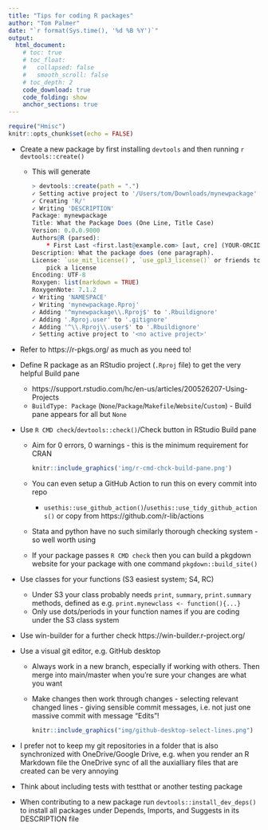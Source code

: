 ```yaml
---
title: "Tips for coding R packages"
author: "Tom Palmer"
date: "`r format(Sys.time(), '%d %B %Y')`"
output:
  html_document:
    # toc: true
    # toc_float:
    #   collapsed: false
    #   smooth_scroll: false
    # toc_depth: 2
    code_download: true
    code_folding: show
    anchor_sections: true
---
```


```r
require("Hmisc")
knitr::opts_chunk$set(echo = FALSE)
```

<!-- `r Hmisc::hidingTOC(levels = 2)` -->

- Create a new package by first installing `devtools` and then running
    ```r
    devtools::create()
    ```

  - This will generate
    ```r
    > devtools::create(path = ".")
    ✓ Setting active project to '/Users/tom/Downloads/mynewpackage'
    ✓ Creating 'R/'
    ✓ Writing 'DESCRIPTION'
    Package: mynewpackage
    Title: What the Package Does (One Line, Title Case)
    Version: 0.0.0.9000
    Authors@R (parsed):
        * First Last <first.last@example.com> [aut, cre] (YOUR-ORCID-ID)
    Description: What the package does (one paragraph).
    License: `use_mit_license()`, `use_gpl3_license()` or friends to
        pick a license
    Encoding: UTF-8
    Roxygen: list(markdown = TRUE)
    RoxygenNote: 7.1.2
    ✓ Writing 'NAMESPACE'
    ✓ Writing 'mynewpackage.Rproj'
    ✓ Adding '^mynewpackage\\.Rproj$' to '.Rbuildignore'
    ✓ Adding '.Rproj.user' to '.gitignore'
    ✓ Adding '^\\.Rproj\\.user$' to '.Rbuildignore'
    ✓ Setting active project to '<no active project>'
    ```
- Refer to https://r-pkgs.org/ as much as you need to!
- Define R package as an RStudio project (`.Rproj` file) to get the very helpful Build pane 
  - https://support.rstudio.com/hc/en-us/articles/200526207-Using-Projects
  - `BuildType: Package` (`None`/`Package`/`Makefile`/`Website`/`Custom`) - Build pane appears for all but `None`
- Use `R CMD check`/`devtools::check()`/Check button in RStudio Build pane
  - Aim for 0 errors, 0 warnings - this is the minimum requirement for CRAN

    ```r
    knitr::include_graphics('img/r-cmd-chck-build-pane.png')
    ```

  - You can even setup a GitHub Action to run this on every commit into repo
    - `usethis::use_github_action()`/`usethis::use_tidy_github_actions()` or copy from https://github.com/r-lib/actions
  - Stata and python have no such similarly thorough checking system - so well worth using
  - If your package passes `R CMD check` then you can build a pkgdown website for your package with one command `pkgdown::build_site()`
- Use classes for your functions (S3 easiest system; S4, RC)
  - Under S3 your class probably needs `print`, `summary`, `print.summary` methods, defined as e.g. `print.mynewclass <- function(){...}`
  - Only use dots/periods in your function names if you are coding under the S3 class system
- Use win-builder for a further check https://win-builder.r-project.org/
- Use a visual git editor, e.g. GitHub desktop
  - Always work in a new branch, especially if working with others. Then merge into main/master when you're sure your changes are what you want
  - Make changes then work through changes - selecting relevant changed lines - giving sensible commit messages, i.e. not just one massive commit with message "Edits"!

    ```r
    knitr::include_graphics("img/github-desktop-select-lines.png")
    ```  
  
- I prefer not to keep my git repositories in a folder that is also synchronized with OneDrive/Google Drive, e.g. when you render an R Markdown file the OneDrive sync of all the auxialliary files that are created can be very annoying
- Think about including tests with testthat or another testing package
- When contributing to a new package run `devtools::install_dev_deps()` to install all packages under Depends, Imports, and Suggests in its DESCRIPTION file